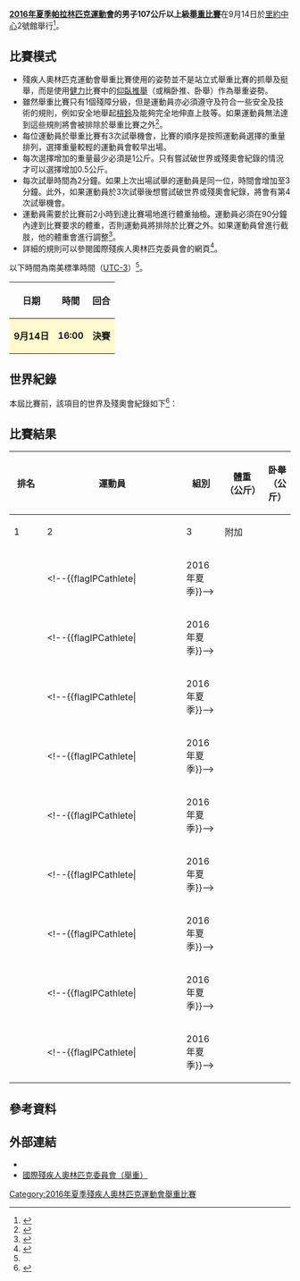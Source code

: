 {{noteTA|G1=Sports}}
{{Infobox Paralympic event
| event       = 男子107公斤以上級舉重
| games       = 2016年夏季
| image       = [[File:Powerlifting_pictogram_(Paralympics).svg|120px]]
| caption     = 
| venue       = [[里約中心|里約中心]]2號館
| dates       = 9月14日
| competitors = 9
| nations     = 9
| gold        =  
| goldNPC     =  
| silver      =  
| silverNPC   =  
| bronze      =  
| bronzeNPC   =  
| prev        = 
| next        = [[2020年夏季殘疾人奧林匹克運動會男子107公斤以上級舉重比賽|2020]]
}}
{{2016年夏季殘疾人奧林匹克運動會舉重比賽}}
'''[[2016年夏季帕拉林匹克運動會|2016年夏季帕拉林匹克運動會]]的男子107公斤以上級[[2016年夏季殘疾人奧林匹克運動會舉重比賽|舉重比賽]]'''在9月14日於[[里約中心|里約中心]]2號館舉行<ref>{{Cite web |url=https://www.rio2016.com/en/paralympics/powerlifting |title=Paralympic Powerlifting |accessdate=2016-09-09 |archive-date=2016-09-08 |archive-url=https://web.archive.org/web/20160908185103/https://www.rio2016.com/en/paralympics/powerlifting |dead-url=no }}</ref>。

== 比賽模式 ==
* 殘疾人奧林匹克運動會舉重比賽使用的姿勢並不是站立式舉重比賽的抓舉及挺舉，而是使用[[健力|健力]]比賽中的[[仰臥推舉|仰臥推舉]]（或稱卧推、卧舉）作為舉重姿勢。
* 雖然舉重比賽只有1個殘障分級，但是運動員亦必須遵守及符合一些安全及技術的規則，例如安全地舉起[[槓鈴|槓鈴]]及能夠完全地伸直上肢等。如果運動員無法達到這些規則將會被排除於舉重比賽之外<ref name=classify>{{Cite web |url=https://www.paralympic.org/sites/default/files/document/150915170806821_2015_09_15%2BExplanatory%2Bguide%2BClassification_summer%2BFINAL%2B_5.pdf |title=Explanatory guide to Paralympic classification |accessdate=2016-09-09 |archive-date=2016-08-27 |archive-url=https://web.archive.org/web/20160827205502/https://www.paralympic.org/sites/default/files/document/150915170806821_2015_09_15%2BExplanatory%2Bguide%2BClassification_summer%2BFINAL%2B_5.pdf |dead-url=no }}</ref>。
* 每位運動員於舉重比賽有3次試舉機會，比賽的順序是按照運動員選擇的重量排列，選擇重量較輕的運動員會較早出場。
* 每次選擇增加的重量最少必須是1公斤。只有嘗試破世界或殘奧會紀錄的情況才可以選擇增加0.5公斤。
* 每次試舉時間為2分鐘。如果上次出場試舉的運動員是同一位，時間會增加至3分鐘。此外，如果運動員於3次試舉後想嘗試破世界或殘奧會紀錄，將會有第4次試舉機會。
* 運動員需要於比賽前2小時到達比賽場地進行體重抽檢。運動員必須在90分鐘內達到比賽要求的體重，否則運動員將排除於比賽之外。如果運動員曾進行截肢，他的體重會進行調整<ref name=schedule>{{Cite web |url=http://www.paralimpicos.es/publicacion/ficheros/Paralympic%20Explanatory%20Guide%20_%20Powerlifting.pdf |title=Paralympic Explanatory Guide |access-date=2016-09-09 |archive-url=https://web.archive.org/web/20160330021800/http://www.paralimpicos.es/publicacion/ficheros/Paralympic%20Explanatory%20Guide%20_%20Powerlifting.pdf |archive-date=2016-03-30 |dead-url=yes }}</ref>。
* 詳細的規則可以參閱國際殘疾人奧林匹克委員會的網頁<ref>{{Cite web |url=https://www.paralympic.org/sites/default/files/document/140430203812443_2013-2016%2BIPC%2BPowerlifting%2B%2BRules%2Band%2BRegulations%2Bversion2.pdf |title=Powerlifting Rules and Regulations |accessdate=2016-09-09 |archive-date=2017-03-29 |archive-url=https://web.archive.org/web/20170329133216/https://www.paralympic.org/sites/default/files/document/140430203812443_2013-2016%2BIPC%2BPowerlifting%2B%2BRules%2Band%2BRegulations%2Bversion2.pdf |dead-url=no }}</ref>。
以下時間為南美標準時間（[[UTC-3|UTC-3]]）<ref name=schedule/>。
{| class="wikitable" style="text-align:center" width=400px
! 日期
! 時間
! 回合
|-
|style=background:lemonchiffon| '''9月14日''' ||style=background:lemonchiffon| '''16:00''' || style=background:lemonchiffon| '''決賽''' 
|}

== 世界紀錄 ==
本屆比賽前，該項目的世界及殘奧會紀錄如下<ref>{{Cite web |url=https://www.paralympic.org/powerlifting/records |title=IPC Powerlifting Record |accessdate=2016-09-09 |archive-date=2016-08-19 |archive-url=https://web.archive.org/web/20160819103546/http://www.paralympic.org/powerlifting/records |dead-url=no }}</ref>：
{{World Olympic Record
| record_type     = 預賽紀錄
| world_athlete   = {{flagathlete|[[Siamand_Rahman|Siamand Rahman]]|IRI}}
| world_mark      = 296.0公斤
| world_place     = {{UAE}}[[杜拜|杜拜]]
| world_date      = 2016年2月19日
| olympic_athlete = 無
| olympic_mark    = –
| olympic_place   = <center>–</center>
| olympic_date    = 殘奧會自2013年1月1日更改重量等級
}}

== 比賽結果 ==
{| class="wikitable" style="text-align:center" width=800px
! rowspan=2 width=60| 排名
! rowspan=2 width=300| 運動員
! rowspan=2 width=40| 組別
! rowspan=2 width=80| 體重<br/>（公斤）
! colspan=4 width=240| 卧舉（公斤）
! rowspan=2 width=80| 成績<br/>（公斤）
|-
! width=60| 1
! width=60| 2
! width=60| 3
! width=60| 附加
|-
|  ||align=left| <!--{{flagIPCathlete|[[]]||2016年夏季}}--> ||  ||  ||  ||  ||  ||  || 
|-
|  ||align=left| <!--{{flagIPCathlete|[[]]||2016年夏季}}--> ||  ||  ||  ||  ||  ||  || 
|-
|  ||align=left| <!--{{flagIPCathlete|[[]]||2016年夏季}}--> ||  ||  ||  ||  ||  ||  || 
|-
|  ||align=left| <!--{{flagIPCathlete|[[]]||2016年夏季}}--> ||  ||  ||  ||  ||  ||  || 
|-
|  ||align=left| <!--{{flagIPCathlete|[[]]||2016年夏季}}--> ||  ||  ||  ||  ||  ||  || 
|-
|  ||align=left| <!--{{flagIPCathlete|[[]]||2016年夏季}}--> ||  ||  ||  ||  ||  ||  || 
|-
|  ||align=left| <!--{{flagIPCathlete|[[]]||2016年夏季}}--> ||  ||  ||  ||  ||  ||  || 
|-
|  ||align=left| <!--{{flagIPCathlete|[[]]||2016年夏季}}--> ||  ||  ||  ||  ||  ||  || 
|-
|  ||align=left| <!--{{flagIPCathlete|[[]]||2016年夏季}}--> ||  ||  ||  ||  ||  ||  || 
|}

== 參考資料 ==
{{reflist}}

== 外部連結 ==
* {{Official|https://www.rio2016.com/en/paralympics/powerlifting}}{{pt}}{{en}}{{es}}{{fr}}
* [https://www.paralympic.org/powerlifting 國際殘疾人奧林匹克委員會（舉重）]{{Wayback|url=https://www.paralympic.org/powerlifting |date=20160908023039 }}{{en}}

[[Category:2016年夏季殘疾人奧林匹克運動會舉重比賽|Category:2016年夏季殘疾人奧林匹克運動會舉重比賽]]
